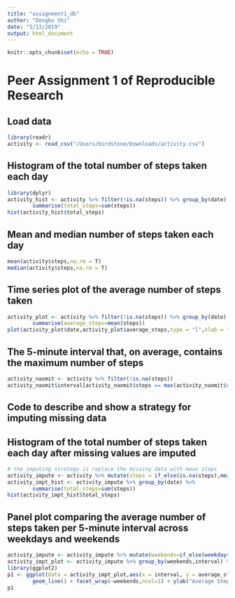 ```yaml
---
title: "assignment1_db"
author: "Dongbo Shi"
date: "5/13/2019"
output: html_document
---
```


```r
knitr::opts_chunk$set(echo = TRUE)
```

# Peer Assignment 1 of Reproducible Research

## Load data 
```r
library(readr)
activity <- read_csv("/Users/birdstone/Downloads/activity.csv")
```

## Histogram of the total number of steps taken each day
```r
library(dplyr)
activity_hist <- activity %>% filter(!is.na(steps)) %>% group_by(date) %>%
        summarise(total_steps=sum(steps))
hist(activity_hist$total_steps)
```

## Mean and median number of steps taken each day
```r
mean(activity$steps,na.rm = T)
median(activity$steps,na.rm = T)
```

## Time series plot of the average number of steps taken
```r
activity_plot <- activity %>% filter(!is.na(steps)) %>% group_by(date) %>%
        summarise(average_steps=mean(steps))
plot(activity_plot$date,activity_plot$average_steps,type = "l",xlab = "Date",ylab = "Average Steps")
```

## The 5-minute interval that, on average, contains the maximum number of steps
```r
activity_naomit <- activity %>% filter(!is.na(steps))
activity_naomit$interval[activity_naomit$steps == max(activity_naomit$steps,na.rm = T)]
```

## Code to describe and show a strategy for imputing missing data
## Histogram of the total number of steps taken each day after missing values are imputed
```r
# the imputing strategy is replace the missing data with mean steps
activity_impute <- activity %>% mutate(steps = if_else(is.na(steps),mean(activity$steps,na.rm = T),steps))
activity_impt_hist <- activity_impute %>% group_by(date) %>%
        summarise(total_steps=sum(steps))
hist(activity_impt_hist$total_steps)
```

## Panel plot comparing the average number of steps taken per 5-minute interval across weekdays and weekends
```r
activity_impute <- activity_impute %>% mutate(weekends=if_else(weekdays(activity_impute$date) %in% c("Saturday","Sunday"),"weekend","weekday")) 
activity_impt_plot <- activity_impute %>% group_by(weekends,interval) %>% summarise(average_steps=mean(steps))
library(ggplot2)
p1 <- ggplot(data = activity_impt_plot,aes(x = interval, y = average_steps)) +
        geom_line() + facet_wrap(~weekends,ncol=1) + ylab("Average Steps")
p1
```
